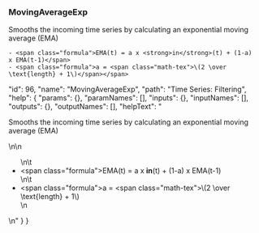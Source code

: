 ### MovingAverageExp

Smooths the incoming time series by calculating an exponential moving average (EMA)  





	- <span class="formula">EMA(t) = a x <strong>in</strong>(t) + (1-a) x EMA(t-1)</span>
	- <span class="formula">a = <span class="math-tex">\(2 \over \text{length} + 1\)</span></span>










  "id": 96,
  "name": "MovingAverageExp",
  "path": "Time Series: Filtering",
  "help": {
    "params": {},
    "paramNames": [],
    "inputs": {},
    "inputNames": [],
    "outputs": {},
    "outputNames": [],
    "helpText": "<p>Smooths the incoming time series by calculating an exponential moving average (EMA)</p>\n\n<ul>\n\t<li><span class=\"formula\">EMA(t) = a x&nbsp;<strong>in</strong>(t) + (1-a) x&nbsp;EMA(t-1)</span></li>\n\t<li><span class=\"formula\">a = <span class=\"math-tex\">\\(2 \\over \\text{length} + 1\\)</span></span></li>\n</ul>\n"
  }
}